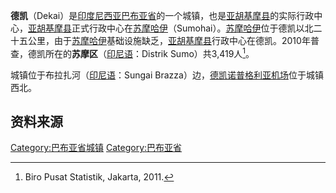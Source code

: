 {{Infobox settlement
|name          = 德凯<br>Dekai
|native_name            =  <!-- for cities whose native name is not in English -->
|nickname               = 
|motto                  = 
|settlement_type= 城镇
|image_skyline          = 
|imagesize              = 
|image_caption          = 
|image_flag             = 
|image_seal             = 
|image_shield           = 
|image_map              = 
|mapsize                = 
|map_caption            = 
|pushpin_map           = Indonesia West Papua
|pushpin_label_position = bottom
|pushpin_map_caption    = 德凯在[[巴布亚省|巴布亚省]]的位置
|pushpin_map1           =
|pushpin_label_position1 =
|pushpin_map_caption1    =
|coordinates_display    =
|coordinates_region     =
|subdivision_type       = 国家
|subdivision_name       = {{flag|Indonesia}}
|subdivision_type1      = 省
|subdivision_name1      = [[巴布亚省|巴布亚省]]
|subdivision_type2     =[[县|县]]
|subdivision_name2     =[[亚胡基摩县|亚胡基摩县]]
|subdivision_type3     =
|subdivision_name3     =
|government_type        = 
|leader_title           = 
|leader_name            = 
|leader_title1          =  <!-- for places with, say, both a mayor and a city manager -->
|leader_name1           = 
|leader_title2          =
|leader_name2           =
|leader_title3          =
|leader_name3           = 
|established_title      =  <!-- Settled -->
|established_date       = 
|established_title2     =  <!-- Incorporated (town) -->
|established_date2      = 
|established_title3     =  <!-- Incorporated (city) -->
|established_date3      = 
|area_magnitude         = 
|area_total_km2             = 
|area_total_sq_mi        = 
|area_land_km2              = 
|area_land_sq_mi         = 
|area_water_km2             = 
|area_water_sq_mi        = 
|area_water_percent     = 
|area_urban_km2             = 
|area_urban_sq_mi        = 
|area_metro_km2             = 
|area_metro_sq_mi        = 
|population_as_of       = 2010
|population_note        = 
|population_total       = 3,419
|population_density_km2     = 
|population_density_sq_mi = 
|population_metro       =
|population_density_metro_km2 =
|population_density_metro_mi2 =
|population_urban       = 
|population_density_urban_km2 =
|population_density_urban_mi2 =
|timezone               = [[印尼东部时间|印尼东部时间]]
|utc_offset             = +9
|timezone_DST           = 
|utc_offset_DST         = 
|latd=4|latm=51|lats=38 |latNS=S
|longd=139|longm=29|longs=05 |longEW=E
|elevation_m            = 
|elevation_ft           = 
|postal_code_type       =  <!-- enter ZIP code, Postcode, Post code, Postal code... -->
|postal_code            =
|area_code              =
|website                = 
|footnotes              = 
}}

'''德凯'''（Dekai）是[[印度尼西亚|印度尼西亚]][[巴布亚省|巴布亚省]]的一个城镇，也是[[亚胡基摩县|亚胡基摩县]]的实际行政中心，[[亚胡基摩县|亚胡基摩县]]正式行政中心在[[苏摩哈伊|苏摩哈伊]]（Sumohai）。[[苏摩哈伊|苏摩哈伊]]位于德凯以北二十五公里，由于[[苏摩哈伊|苏摩哈伊]]基础设施缺乏，[[亚胡基摩县|亚胡基摩县]]行政中心在德凯。2010年普查，德凯所在的'''苏摩区'''（[[印尼语|印尼语]]：Distrik Sumo）共3,419人<ref>Biro Pusat Statistik, Jakarta, 2011.</ref>。

城镇位于布拉扎河（[[印尼语|印尼语]]：Sungai Brazza）边，[[德凯诺普格利亚机场|德凯诺普格利亚机场]]位于城镇西北。

== 资料来源 ==
<references />

{{地理小作品}}

[[Category:巴布亚省城镇|Category:巴布亚省城镇]]
[[Category:巴布亚省|Category:巴布亚省]]